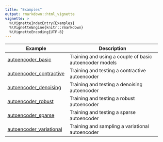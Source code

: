 ```yaml
---
title: "Examples"
output: rmarkdown::html_vignette
vignette: >
  %\VignetteIndexEntry{Examples}
  %\VignetteEngine{knitr::rmarkdown}
  %\VignetteEncoding{UTF-8}
---
```


| Example | Description |
|---------|-------------|
| [autoencoder_basic](autoencoder_basic.html) | Training and using a couple of basic autoencoder models |
| [autoencoder_contractive](autoencoder_contractive.html) | Training and testing a contractive autoencoder |
| [autoencoder_denoising](autoencoder_denoising.html) | Training and testing a denoising autoencoder |
| [autoencoder_robust](autoencoder_robust.html) | Training and testing a robust autoencoder |
| [autoencoder_sparse](autoencoder_sparse.html) | Training and testing a sparse autoencoder |
| [autoencoder_variational](autoencoder_variational.html) | Training and sampling a variational autoencoder |
